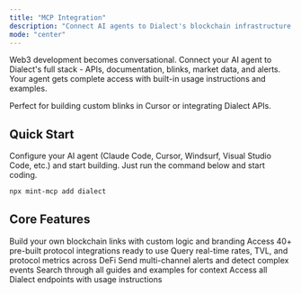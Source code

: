 ```yaml
---
title: "MCP Integration"
description: "Connect AI agents to Dialect's blockchain infrastructure via Model Context Protocol."
mode: "center"
---
```


Web3 development becomes conversational. Connect your AI agent to Dialect's full stack - APIs, documentation, blinks, market data, and alerts. Your agent gets complete access with built-in usage instructions and examples.

Perfect for building custom blinks in Cursor or integrating Dialect APIs.

## Quick Start

Configure your AI agent (Claude Code, Cursor, Windsurf, Visual Studio Code, etc.) and start building. Just run the command below and start coding.

```bash
npx mint-mcp add dialect
```


## Core Features

<CardGroup cols={2}>
  <Card title="Blinks" icon="hammer">
    Build your own blockchain links with custom logic and branding
  </Card>
  <Card title="Standard Blinks Library" icon="cube">
    Access 40+ pre-built protocol integrations ready to use
  </Card>
  <Card title="Markets API" icon="chart-bar">
    Query real-time rates, TVL, and protocol metrics across DeFi
  </Card>
  <Card title="Alerts & Notifications" icon="bell">
    Send multi-channel alerts and detect complex events
  </Card>
  <Card title="Documentation Search" icon="book-open">
    Search through all guides and examples for context
  </Card>
  <Card title="API Integration" icon="code">
    Access all Dialect endpoints with usage instructions
  </Card>
</CardGroup>
